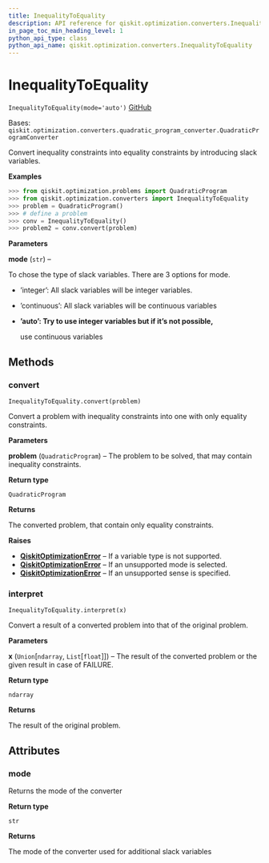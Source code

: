 ```yaml
---
title: InequalityToEquality
description: API reference for qiskit.optimization.converters.InequalityToEquality
in_page_toc_min_heading_level: 1
python_api_type: class
python_api_name: qiskit.optimization.converters.InequalityToEquality
---
```


# InequalityToEquality

<span id="qiskit.optimization.converters.InequalityToEquality" />

`InequalityToEquality(mode='auto')` [GitHub](https://github.com/qiskit-community/qiskit-aqua/tree/stable/0.9/qiskit/optimization/converters/inequality_to_equality.py "view source code")

Bases: `qiskit.optimization.converters.quadratic_program_converter.QuadraticProgramConverter`

Convert inequality constraints into equality constraints by introducing slack variables.

**Examples**

```python
>>> from qiskit.optimization.problems import QuadraticProgram
>>> from qiskit.optimization.converters import InequalityToEquality
>>> problem = QuadraticProgram()
>>> # define a problem
>>> conv = InequalityToEquality()
>>> problem2 = conv.convert(problem)
```

**Parameters**

**mode** (`str`) –

To chose the type of slack variables. There are 3 options for mode.

*   ’integer’: All slack variables will be integer variables.

*   ’continuous’: All slack variables will be continuous variables

*   **’auto’: Try to use integer variables but if it’s not possible,**

    use continuous variables

## Methods

### convert

<span id="qiskit.optimization.converters.InequalityToEquality.convert" />

`InequalityToEquality.convert(problem)`

Convert a problem with inequality constraints into one with only equality constraints.

**Parameters**

**problem** (`QuadraticProgram`) – The problem to be solved, that may contain inequality constraints.

**Return type**

`QuadraticProgram`

**Returns**

The converted problem, that contain only equality constraints.

**Raises**

*   [**QiskitOptimizationError**](qiskit.optimization.QiskitOptimizationError "qiskit.optimization.QiskitOptimizationError") – If a variable type is not supported.
*   [**QiskitOptimizationError**](qiskit.optimization.QiskitOptimizationError "qiskit.optimization.QiskitOptimizationError") – If an unsupported mode is selected.
*   [**QiskitOptimizationError**](qiskit.optimization.QiskitOptimizationError "qiskit.optimization.QiskitOptimizationError") – If an unsupported sense is specified.

### interpret

<span id="qiskit.optimization.converters.InequalityToEquality.interpret" />

`InequalityToEquality.interpret(x)`

Convert a result of a converted problem into that of the original problem.

**Parameters**

**x** (`Union`\[`ndarray`, `List`\[`float`]]) – The result of the converted problem or the given result in case of FAILURE.

**Return type**

`ndarray`

**Returns**

The result of the original problem.

## Attributes

<span id="qiskit.optimization.converters.InequalityToEquality.mode" />

### mode

Returns the mode of the converter

**Return type**

`str`

**Returns**

The mode of the converter used for additional slack variables

